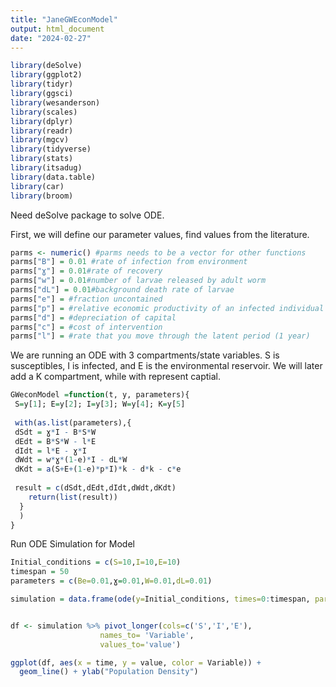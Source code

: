 ```yaml
---
title: "JaneGWEconModel"
output: html_document
date: "2024-02-27"
---
```


```r
library(deSolve) 
library(ggplot2) 
library(tidyr)
library(ggsci)
library(wesanderson)
library(scales)
library(dplyr)
library(readr)
library(mgcv)
library(tidyverse)
library(stats)
library(itsadug)
library(data.table)
library(car)
library(broom)
```

Need deSolve package to solve ODE.

First, we will define our parameter values, find values from the literature. 

```r
parms <- numeric() #parms needs to be a vector for other functions
parms["B"] = 0.01 #rate of infection from environment
parms["ɣ"] = 0.01#rate of recovery
parms["w"] = 0.01#number of larvae released by adult worm
parms["dL"] = 0.01#background death rate of larvae
parms["e"] = #fraction uncontained 
parms["p"] = #relative economic productivity of an infected individual not in containment
parms["d"] = #depreciation of capital
parms["c"] = #cost of intervention 
parms["l"] = #rate that you move through the latent period (1 year)
```

We are running an ODE with 3 compartments/state variables. S is susceptibles, I is infected, and E is the environmental reservoir. We will later add a K compartment, while with represent captial. 

```r
GWeconModel =function(t, y, parameters){
 S=y[1]; E=y[2]; I=y[3]; W=y[4]; K=y[5]
 
 with(as.list(parameters),{
 dSdt = ɣ*I - B*S*W  
 dEdt = B*S*W - l*E
 dIdt = l*E - ɣ*I 
 dWdt = w*ɣ*(1-e)*I - dL*W
 dKdt = a(S+E+(1-e)*p*I)*k - d*k - c*e
 
 result = c(dSdt,dEdt,dIdt,dWdt,dKdt)
    return(list(result)) 
  } 
  )  
}  
```

Run ODE Simulation for Model
```r
Initial_conditions = c(S=10,I=10,E=10) 
timespan = 50 
parameters = c(Be=0.01,ɣ=0.01,W=0.01,dL=0.01)

simulation = data.frame(ode(y=Initial_conditions, times=0:timespan, parms = parameters, func=GWeconModel, method="lsoda")) 


df <- simulation %>% pivot_longer(cols=c('S','I','E'),
                    names_to= 'Variable',
                    values_to='value')

ggplot(df, aes(x = time, y = value, color = Variable)) +
  geom_line() + ylab("Population Density") 

```

